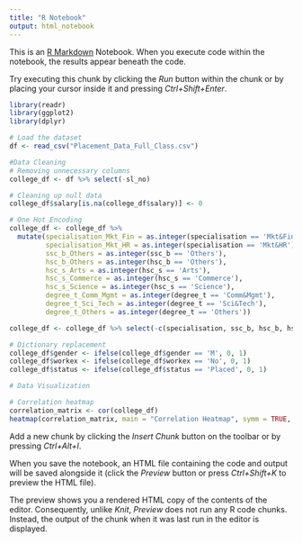 ```yaml
---
title: "R Notebook"
output: html_notebook
---
```


This is an [R Markdown](http://rmarkdown.rstudio.com) Notebook. When you execute code within the notebook, the results appear beneath the code. 

Try executing this chunk by clicking the *Run* button within the chunk or by placing your cursor inside it and pressing *Ctrl+Shift+Enter*. 

```r
library(readr)
library(ggplot2)
library(dplyr)

# Load the dataset
df <- read_csv("Placement_Data_Full_Class.csv")

#Data Cleaning
# Removing unnecessary columns
college_df <- df %>% select(-sl_no)

# Cleaning up null data
college_df$salary[is.na(college_df$salary)] <- 0

# One Hot Encoding
college_df <- college_df %>% 
  mutate(specialisation_Mkt_Fin = as.integer(specialisation == 'Mkt&Fin'),
         specialisation_Mkt_HR = as.integer(specialisation == 'Mkt&HR'),
         ssc_b_Others = as.integer(ssc_b == 'Others'),
         hsc_b_Others = as.integer(hsc_b == 'Others'),
         hsc_s_Arts = as.integer(hsc_s == 'Arts'),
         hsc_s_Commerce = as.integer(hsc_s == 'Commerce'),
         hsc_s_Science = as.integer(hsc_s == 'Science'),
         degree_t_Comm_Mgmt = as.integer(degree_t == 'Comm&Mgmt'),
         degree_t_Sci_Tech = as.integer(degree_t == 'Sci&Tech'),
         degree_t_Others = as.integer(degree_t == 'Others'))

college_df <- college_df %>% select(-c(specialisation, ssc_b, hsc_b, hsc_s, degree_t))

# Dictionary replacement
college_df$gender <- ifelse(college_df$gender == 'M', 0, 1)
college_df$workex <- ifelse(college_df$workex == 'No', 0, 1)
college_df$status <- ifelse(college_df$status == 'Placed', 0, 1)

# Data Visualization

# Correlation heatmap
correlation_matrix <- cor(college_df)
heatmap(correlation_matrix, main = "Correlation Heatmap", symm = TRUE, scale = "none")
```

Add a new chunk by clicking the *Insert Chunk* button on the toolbar or by pressing *Ctrl+Alt+I*.

When you save the notebook, an HTML file containing the code and output will be saved alongside it (click the *Preview* button or press *Ctrl+Shift+K* to preview the HTML file).

The preview shows you a rendered HTML copy of the contents of the editor. Consequently, unlike *Knit*, *Preview* does not run any R code chunks. Instead, the output of the chunk when it was last run in the editor is displayed.
